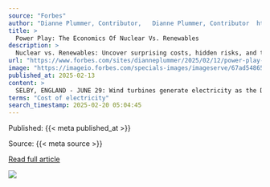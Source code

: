 ```yaml
---
source: "Forbes"
author: "Dianne Plummer, Contributor,   Dianne Plummer, Contributor  https://www.forbes.com/sites/dianneplummer/"
title: >
  Power Play: The Economics Of Nuclear Vs. Renewables
description: >
  Nuclear vs. Renewables: Uncover surprising costs, hidden risks, and the future of power—who will win the race for global energy dominance?
url: "https://www.forbes.com/sites/dianneplummer/2025/02/12/power-play-the-economics-of-nuclear-vs-renewables/"
image: "https://imageio.forbes.com/specials-images/imageserve/67ad54865ae8ab3d7fb578f2/0x0.jpg?format=jpg&height=900&width=1600&fit=bounds"
published_at: 2025-02-13
content: >
  SELBY, ENGLAND - JUNE 29: Wind turbines generate electricity as the Drax Power Station in the ... [+] background also generates electricity on June 29, 2023 in Selby, England. The Drax Power Station … [+9934 chars]
terms: "Cost of electricity"
search_timestamp: 2025-02-20 05:04:45
---
```



Published: {{< meta published_at >}}


Source: {{< meta source >}}


[Read full article]({{< meta url >}}){target='_blank'}



![](`r rmarkdown::metadata$image[1]`)
